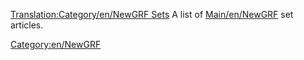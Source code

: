 [[Translation:Category/en/NewGRF Sets]]
A list of [[Main/en/NewGRF]] set articles.

[[Category:en/NewGRF]]